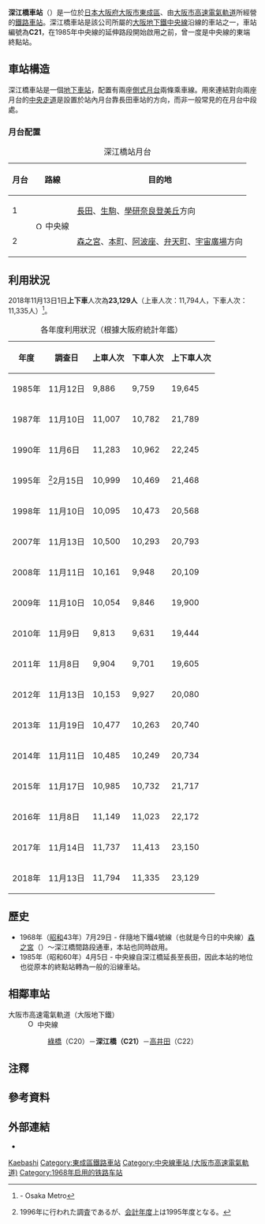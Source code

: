{{NoteTA |G1=Railway |G2=Transport
|1=zh-cn:深江桥站;zh-hk:深江橋站;zh-tw:深江橋車站;
|2=zh-cn:地铁; zh-hk:地鐵; zh-mo:地鐵; zh-sg:地铁; zh-tw:地下鐵;
}}
{{日本車站資訊
|公司色 = #33328b
|文字色 =
|站名 = 深江橋站
|圖片 = Osaka Metro Fukaebashi Station.jpg
|pxl =
|圖片說明 = 深江橋站（2018年11月）
|日文原名 = 深江橋
|平假名 = ふかえばし
|羅馬拼音 = Fukaebashi
|電報略號 =
|所在地 = {{JPN}}[[大阪府|大阪府]][[大阪市|大阪市]][[東成區|東成區]]深江北一丁目1番21號
|車站構造 = [[地下車站|地下車站]]
|月台配置 = 對向式2面2線
|啟用年月日 = 1968年（昭和43年）7月29日
|廢站年月日 =
|乘客人數 = 10,985
|上下車人次 = 21,717
|統計年度 = 2015年
|轉車 =
|備註 =
|adjacent = {{Adjacent stations|system=大阪市高速電氣軌道|line=C|left=綠橋|right=高井田|note-left=C20<br />1.1km|note-mid={{車站編號|#019a66|#fff|C21}}<br />距離[[宇宙廣場站|宇宙廣場]]14.7km|note-right=C22<br />1.4km}}
}}
'''深江橋車站'''（{{jpn|j=深江橋駅|hg=ふかえばしえき|rm=Fukaebashi eki|f=y}}）是一位於[[日本|日本]][[大阪府|大阪府]][[大阪市|大阪市]][[東成區|東成區]]、由[[大阪市高速電氣軌道|大阪市高速電氣軌道]]所經營的[[鐵路車站|鐵路車站]]。深江橋車站是該公司所屬的[[大阪地下鐵|大阪地下鐵]][[中央線_(大阪市高速電氣軌道)|中央線]]沿線的車站之一，車站編號為'''C21'''，在1985年中央線的延伸路段開始啟用之前，曾一度是中央線的東端終點站。

==車站構造==
深江橋車站是一個[[地下車站|地下車站]]，配置有兩座[[側式月台|側式月台]]兩條乘車線。用來連結對向兩座月台的[[中央走道|中央走道]]是設置於站內月台靠長田車站的方向，而非一般常見的在月台中段處。

=== 月台配置 ===
{| class="wikitable"
|+ 深江橋站月台
|-
!月台!!路線!!目的地
|-
! 1
|rowspan=2|[[File:Osaka_Metro_Chuo_line_symbol.svg|15px]] 中央線
| [[長田站_(大阪府)|長田]]、[[生駒站|生駒]]、[[學研奈良登美丘站|學研奈良登美丘]]方向
|-
! 2
| [[森之宮站|森之宮]]、[[本町站|本町]]、[[阿波座站|阿波座]]、[[弁天町站|弁天町]]、[[宇宙廣場站|宇宙廣場]]方向
|}
== 利用狀況 ==
2018年11月13日1日'''上下車'''人次為'''23,129人'''（上車人次：11,794人，下車人次：11,335人）<ref>{{PDFlink|[https://www.osakametro.co.jp/company/library/100331_research/20181113_subway_nt.pdf 路線別乗降人員（2018年11月13日 交通調査）]}} - Osaka Metro</ref>。
{|class="wikitable" style="text-align:right"
|+各年度利用狀況（根據大阪府統計年鑑）
!年度!!調查日!!上車人次!!下車人次!!上下車人次
|-
|1985年||11月12日
|9,886||9,759||19,645
|-
|1987年||11月10日
|11,007||10,782||21,789
|-
|1990年||11月{{0}}6日
|11,283||10,962||22,245
|-
|1995年||<ref group="注">1996年に行われた調査であるが、[[会計年度|会計年度]]上は1995年度となる。</ref>2月15日
|10,999||10,469||21,468
|-
|1998年||11月10日
|10,095||10,473||20,568
|-
|2007年||11月13日
|10,500||10,293||20,793
|-
|2008年||11月11日
|10,161||9,948||20,109
|-
|2009年||11月10日
|10,054||9,846||19,900
|-
|2010年||11月{{0}}9日
|9,813||9,631||19,444
|-
|2011年||11月{{0}}8日
|9,904||9,701||19,605
|-
|2012年||11月13日
|10,153||9,927||20,080
|-
|2013年||11月19日
|10,477||10,263||20,740
|-
|2014年||11月11日
|10,485||10,249||20,734
|-
|2015年||11月17日
|10,985||10,732||21,717
|-
|2016年||11月{{0}}8日
|11,149||11,023||22,172
|-
|2017年||11月14日
|11,737||11,413||23,150
|-
|2018年||11月13日
|11,794||11,335||23,129
|}

==歷史==
*1968年（[[昭和|昭和]]43年）7月29日 - 伴隨地下鐵4號線（也就是今日的中央線）[[森之宮車站|森之宮]]（{{lang|ja|森ノ宮}}）～深江橋間路段通車，本站也同時啟用。
*1985年（昭和60年）4月5日 - 中央線自深江橋延長至長田，因此本站的地位也從原本的終點站轉為一般的沿線車站。
== 相鄰車站 ==
; 大阪市高速電氣軌道（大阪地下鐵）
: [[File:Osaka_Metro_Chuo_line_symbol.svg|15px]] 中央線
:: [[綠橋站|綠橋]]（C20）－'''深江橋（C21）'''－[[高井田站_(大阪府東大阪市)|高井田]]（C22）

== 注釋 ==
{{Reflist|group="注"}}

== 參考資料 ==
{{Reflist}}
== 外部連結 ==
* {{外部連結/大阪市高速電氣軌道車站|C21|深江橋}}

{{中央線、京阪奈線}}

{{coord|34|40|45|N|135|33|26|E|display=title|scale:5000_region:JP_type:railwaystation}}
{{DEFAULTSORT:Fukaebashi}}
[[Category:日本鐵路車站_Fu|Kaebashi]]
[[Category:東成區鐵路車站|Category:東成區鐵路車站]]
[[Category:中央線車站_(大阪市高速電氣軌道)|Category:中央線車站 (大阪市高速電氣軌道)]]
[[Category:1968年启用的铁路车站|Category:1968年启用的铁路车站]]